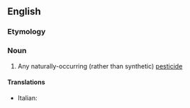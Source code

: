 ==English==

===Etymology===
{{prefix|en|bio|pesticide}}

===Noun===
{{en-noun}}

# Any naturally-occurring (rather than synthetic) [[pesticide]]

====Translations====
{{trans-top}}
* Italian: {{t+|it|biopesticida|m}}
{{trans-mid}}
{{trans-bottom}}
